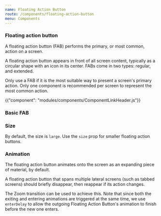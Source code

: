 ```yaml
---
name: Floating Action Button
route: /components/floating-action-button
menu: Components
---
```


### Floating action button

<p class="description">
  A floating action button (FAB) performs the primary, or most common, action on
  a screen.
</p>

A floating action button appears in front of all screen content, typically as a circular shape with an icon in its center.
FABs come in two types: regular, and extended.

Only use a FAB if it is the most suitable way to present a screen's primary action.
Only one component is recommended per screen to represent the most common action.

{{"component": "modules/components/ComponentLinkHeader.js"}}

### Basic FAB

### Size

By default, the size is `large`. Use the `size` prop for smaller floating action buttons.

### Animation

The floating action button animates onto the screen as an expanding piece of material, by default.

A floating action button that spans multiple lateral screens (such as tabbed screens) should briefly disappear,
then reappear if its action changes.

The Zoom transition can be used to achieve this. Note that since both the exiting and entering
animations are triggered at the same time, we use `enterDelay` to allow the outgoing Floating Action Button's
animation to finish before the new one enters.
